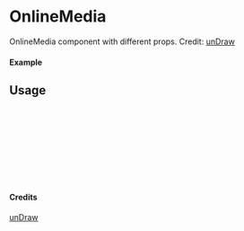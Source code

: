 
<Meta of={OnlineMedia} title="unDraw/OnlineMedia" />

# OnlineMedia

OnlineMedia component with different props.
Credit: [unDraw](https://undraw.co/illustrations)

#### Example

<Canvas of={OnlineMedia.Primary} />

## Usage

```ts
import { OnlineMedia } from "yadl-ui";

const Example = () => {
  return (
      <OnlineMedia />
  );
};

export default Example;
```

#### Credits
[unDraw](https://undraw.co/illustrations)

